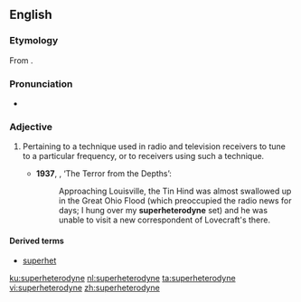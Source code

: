 ==English==
{{wikipedia}}
===Etymology===
From {{prefix|super|heterodyne|lang=en}}.

===Pronunciation===
*{{a|UK}} {{IPA|/suːpəˈhɛt(ə)ɹədʌɪn/|lang=en}}

===Adjective===
{{en-adj|-}}

# {{context|electronics|lang=en}} Pertaining to a technique used in radio and television receivers to tune to a particular frequency, or to receivers using such a technique. {{defdate|from 20th c.}}
#*'''1937''', {{w|Fritz Leiber}}, ‘The Terror from the Depths’:
#*:Approaching Louisville, the Tin Hind was almost swallowed up in the Great Ohio Flood (which preoccupied the radio news for days; I hung over my '''superheterodyne''' set) and he was unable to visit a new correspondent of Lovecraft's there.

====Derived terms====
* [[superhet]]

[[ku:superheterodyne]]
[[nl:superheterodyne]]
[[ta:superheterodyne]]
[[vi:superheterodyne]]
[[zh:superheterodyne]]